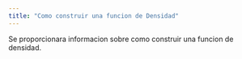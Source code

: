 ```yaml
---
title: "Como construir una funcion de Densidad"
---
```


Se proporcionara informacion sobre como construir una funcion de densidad.